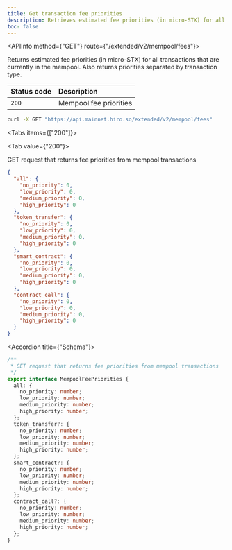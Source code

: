 ```yaml
---
title: Get transaction fee priorities
description: Retrieves estimated fee priorities (in micro-STX) for all transactions that are currently in the mempool. Also returns priorities separated by transaction type.
toc: false
---
```




<Root>

<API>

<APIInfo method={"GET"} route={"/extended/v2/mempool/fees"}>

Returns estimated fee priorities (in micro-STX) for all transactions that are currently in the mempool. Also returns priorities separated by transaction type.

| Status code | Description |
| :----------- | :----------- |
| `200` | Mempool fee priorities |

</APIInfo>

<APIExample>

```bash title="curl"
curl -X GET "https://api.mainnet.hiro.so/extended/v2/mempool/fees"
```

<Tabs items={["200"]}>

<Tab value={"200"}>

GET request that returns fee priorities from mempool transactions

```json title="Example response"
{
  "all": {
    "no_priority": 0,
    "low_priority": 0,
    "medium_priority": 0,
    "high_priority": 0
  },
  "token_transfer": {
    "no_priority": 0,
    "low_priority": 0,
    "medium_priority": 0,
    "high_priority": 0
  },
  "smart_contract": {
    "no_priority": 0,
    "low_priority": 0,
    "medium_priority": 0,
    "high_priority": 0
  },
  "contract_call": {
    "no_priority": 0,
    "low_priority": 0,
    "medium_priority": 0,
    "high_priority": 0
  }
}
```

<Accordions>

<Accordion title={"Schema"}>

```ts
/**
 * GET request that returns fee priorities from mempool transactions
 */
export interface MempoolFeePriorities {
  all: {
    no_priority: number;
    low_priority: number;
    medium_priority: number;
    high_priority: number;
  };
  token_transfer?: {
    no_priority: number;
    low_priority: number;
    medium_priority: number;
    high_priority: number;
  };
  smart_contract?: {
    no_priority: number;
    low_priority: number;
    medium_priority: number;
    high_priority: number;
  };
  contract_call?: {
    no_priority: number;
    low_priority: number;
    medium_priority: number;
    high_priority: number;
  };
}

```

</Accordion>

</Accordions>

</Tab>

</Tabs>

</APIExample>

</API>

</Root>
